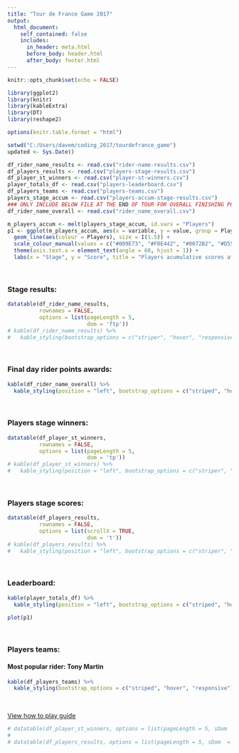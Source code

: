 ```yaml
---
title: "Tour de France Game 2017"
output:
  html_document:
    self_contained: false
    includes:
      in_header: meta.html
      before_body: header.html
      after_body: footer.html
---
```


```r
knitr::opts_chunk$set(echo = FALSE)

library(ggplot2)
library(knitr)
library(kableExtra)
library(DT)
library(reshape2)

options(knitr.table.format = "html")

setwd("C:/Users/davem/coding_2017/tourdefrance_game")
updated <- Sys.Date()

df_rider_name_results <- read.csv("rider-name-results.csv")
df_players_results <- read.csv("players-stage-results.csv")
df_player_st_winners <- read.csv("player-st-winners.csv")
player_totals_df <- read.csv("players-leaderboard.csv")
df_players_teams <- read.csv("players-teams.csv")
players_stage_accum <- read.csv("players-accum-stage-results.csv")
### ONLY INCLUDE BELOW FILE AT THE END OF TOUR FOR OVERALL FINISHING POINTS TABLE
df_rider_name_overall <- read.csv("rider_name_overall.csv")

m_players_accum <- melt(players_stage_accum, id.vars = "Players")
p1 <- ggplot(m_players_accum, aes(x = variable, y = value, group = Players)) +
  geom_line(aes(colour = Players), size = I(1.5)) +
  scale_colour_manual(values = c("#009E73", "#F0E442", "#0072B2", "#D55E00", "#CC79A7")) +
  theme(axis.text.x = element_text(angle = 60, hjust = 1)) +
  labs(x = "Stage", y = "Score", title = "Players acumulative scores after each stage")
```
<br>

### Stage results:

```r
datatable(df_rider_name_results,
          rownames = FALSE,
          options = list(pageLength = 5,
                         dom = 'ftp'))
# kable(df_rider_name_results) %>%
#   kable_styling(bootstrap_options = c("striper", "hover", "responsive"))
```
<br>
<!-- ONLY INCLUDE THIS CHUNCK AT THE END OF THE TOUR FOR FINISHING POINTS TABLE -->

### Final day rider points awards:

```r
kable(df_rider_name_overall) %>%
  kable_styling(position = "left", bootstrap_options = c("striped", "hover", "responsive"), full_width = F)
```
<br>

### Players stage winners:

```r
datatable(df_player_st_winners,
          rownames = FALSE,
          options = list(pageLength = 5,
                         dom = 'tp'))
# kable(df_player_st_winners) %>%
#   kable_styling(position = "left", bootstrap_options = c("striper", "hover", "responsive"), full_width = F)
```
<br>

### Players stage scores:

```r
datatable(df_players_results,
          rownames = FALSE,
          options = list(scrollX = TRUE,
                         dom = 't'))
# kable(df_players_results) %>%
#   kable_styling(position = "left", bootstrap_options = c("striper", "hover", "responsive"), full_width = F)
```
<br>

### Leaderboard:

```r
kable(player_totals_df) %>%
  kable_styling(position = "left", bootstrap_options = c("striped", "hover", "responsive"), full_width = F)

plot(p1)
```
<br>

### Players teams:
#### Most popular rider: Tony Martin

```r
kable(df_players_teams) %>%
  kable_styling(bootstrap_options = c("striped", "hover", "responsive"))
```
<br>

[View how to play guide](http://www.bike2bytes.com/Tour-de-France-Game.php)
```r
# datatable(df_player_st_winners, options = list(pageLength = 5, sDom  = '<"top">lrt<"bottom">ip'))
# 
# datatable(df_players_results, options = list(pageLength = 5, sDom  = '<"top">lrt<"bottom">ip'))
```

